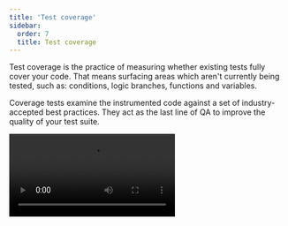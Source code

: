 ```yaml
---
title: 'Test coverage'
sidebar:
  order: 7
  title: Test coverage
---
```


Test coverage is the practice of measuring whether existing tests fully cover your code. That means surfacing areas which aren't currently being tested, such as: conditions, logic branches, functions and variables.

Coverage tests examine the instrumented code against a set of industry-accepted best practices. They act as the last line of QA to improve the quality of your test suite.

<Video src="../_assets/writing-tests/component-test-coverage-whitebg.mp4" />

<If renderer={['react', 'vue', 'svelte']}>

## With Storybook Test

When you run component tests with the [Test addon](./test-addon.mdx), which is powered by [Vitest](https://vitest.dev), it can generate a coverage report. The result is summarized in the testing module, showing the percentage of statements covered by your tested stories.

![Screenshot of test module, expanded, showing coverage result](../_assets/writing-tests/addon-test-module-coverage-summary.png)

### Set up

Coverage is included in the Test addon and, when enabled, will be calculated when running component tests for your project. To enable coverage, press the edit button (pencil icon) in the testing module and toggle coverage on:

![Screenshot of test module, expanded, showing coverage toggle](../_assets/writing-tests/addon-test-module-edit-coverage.png)

Before coverage can be calculated, you may need to install a support package corresponding to your [coverage provider](#coverage-provider):


{/* prettier-ignore-start */}

<CodeSnippets path="vitest-plugin-install-coverage-support-packages.md" />

{/* prettier-ignore-end */}

Additionally (until Vitest 3.0.0 is released), the generated coverage report will include the stories files themselves and output from your built Storybook application. This is misleading and they should be excluded. To do this, you can add the following to your Vitest config:

```ts title="vitest.config.ts"
import { coverageConfigDefaults, defineConfig } from 'vitest/config';

export default defineConfig({
  // ...
  test: {
    coverage: {
      // 👇 Add this
      exclude: [
         ...coverageConfigDefaults.exclude,
         '**/.storybook/**',
         // 👇 This pattern must align with the `stories` property of your `.storybook/main.ts` config
         '**/*.stories.*',
         // 👇 This pattern must align with the output directory of `storybook build`
         '**/storybook-static/**',
       ], 
    }
  }
})
```

### Usage

Because coverage is built into the Test addon, you can use it everywhere you run your tests.

#### Storybook UI

When you enable coverage in the Storybook UI, the coverage report will be generated and summarized in the testing module after you run your tests. You can see the percentage of statements covered by your tested stories, as well as whether the coverage meets the [watermarks](#watermarks).

Additionally, the full coverage report will be served at the `/coverage/index.html` route of your running Storybook.

<Callout variant="info" icon="⚠️">

It's important to understand that the coverage reported in the Storybook UI has three important limitations:

1. Coverage is calculated using the stories you've written, not the entire codebase. In other words, it will not include any other Vitest tests.
2. Coverage can only be calculated for all stories in your project, not for an individual story or a group of stories.
3. Coverage is not calculated while watch mode is activated. When coverage is enabled, enabling watch mode will disable coverage.

</Callout>

#### CLI

Like the rest of Storybook Test, coverage is built on top of Vitest. Which means you can generate a coverage report using the [Vitest CLI](https://vitest.dev/guide/cli.html).

Assuming you run your tests with a package script like this:

```json title="package.json"
{
  "scripts": {
    "test-storybook": "vitest --project=storybook"
  }
}
```

Then you can generate a coverage report with:

{/* prettier-ignore-start */}

<CodeSnippets path="vitest-plugin-run-with-coverage.md" />

{/* prettier-ignore-end */}

The coverage report will be saved to the [configured coverage reports directory](https://vitest.dev/config/#coverage-reportsdirectory) (`./coverage`, by default) in your project.

<Callout variant="info">

The above command will only calculate coverage for the stories you've written, not the entire codebase.

Because coverage is most accurate when accounting for all tests in your project, you can also run coverage for all tests in your project with:

```sh
npx vitest --coverage
```

</Callout>

#### Editor extension

Coverage is also available through Vitest's [IDE integrations](https://vitest.dev/guide/ide.html). You can calculate and display coverage results directly in your editor.

![Screenshot of test coverage in VSCode](../_assets/writing-tests/vitest-plugin-vscode-coverage.png)

<Callout variant="info">

Note that this coverage will include _all_ tests in your project, not just the stories you've written.

</Callout>

#### CI

To generate coverage reports in your CI pipeline, you can use the [CLI](#cli).

For example, here's a simplified GitHub Actions workflow that runs your tests and generates a coverage report:

```yaml title=".github/workflows/test-storybook.yml"
name: Storybook Tests
on: push
jobs:
  test:
    steps:
      - uses: actions/checkout@v4
      - uses: actions/setup-node@v4
        with:
          node-version: '20.x'
      - name: Install dependencies
        run: yarn
      - name: Run Storybook tests
        run: yarn test-storybook --coverage
```

For more on testing in CI, see the [Test addon docs](./test-addon.mdx#ci).

### Configuration

#### Coverage provider

You can choose which provider, [v8](https://v8.dev/blog/javascript-code-coverage) (default) or [Istanbul](https://istanbul.js.org/), to use for coverage calculation by setting the `coverage.provider` option in your Vitest config:

```ts title="vitest.config.ts"
import { defineConfig } from 'vitest/config';

export default defineConfig({
  // ...
  test: {
    // ...
    coverage: {
      // ...
      provider: 'istanbul', // 'v8' is the default
    },
  },
});
```

#### Watermarks

Both coverage providers support [watermarks](https://vitest.dev/config/#coverage-watermarks), which are threshold values for coverage. The low watermark is the minimum coverage required to pass the test, and the high watermark is the minimum coverage required to be considered good. A coverage percentage between the low and high watermarks will be considered acceptable but not ideal.

In the testing module, the coverage summary will show the percentage of statements covered by your tested stories, as well as whether the coverage meets the watermarks. Below the low watermark, the icon will be red, between the low and high watermarks, it will be orange, and above the high watermark, it will be green.

![Screenshot of test module, expanded, showing coverage result](../_assets/writing-tests/addon-test-module-coverage-summary.png)

To configure the watermarks, you can adjust the Vitest config:

```ts title="vitest.config.ts"
import { defineConfig } from 'vitest/config';

export default defineConfig({
  // ...
  test: {
    // ...
    coverage: {
      // ...
      watermarks: {
        // These are the default values
        statements: [50, 80],
      },
    },
  },
});
```

#### Additional configuration

You can find more configuration options for coverage in the [Vitest documentation](https://vitest.dev/config/#coverage).

When calculating coverage in the Storybook UI, the following options are always ignored:

- `enabled`
- `clean`
- `cleanOnRerun`
- `reportOnFailure`
- `reporter`
- `reportsDirectory`

</If>

## With the coverage addon

<YouTubeCallout id="wEa6W8uUGSA" title="These tests use NO CODE | component testing in Storybook" />

Storybook also provides a [coverage addon](https://storybook.js.org/addons/@storybook/addon-coverage). It is powered by [Istanbul](https://istanbul.js.org/), which allows out-of-the-box code instrumentation for the most commonly used frameworks and builders in the JavaScript ecosystem.

### Set up

Engineered to work alongside modern testing tools (e.g., [Playwright](https://playwright.dev/)), the coverage addon automatically instruments your code and generates code coverage data. For an optimal experience, we recommend using the [test runner](./test-runner.mdx) alongside the coverage addon to run your tests.

Run the following command to install the addon.

{/* prettier-ignore-start */}

<CodeSnippets path="storybook-coverage-addon-install.md" />

<Callout variant="info">

The CLI's [`add`](../api/cli-options.mdx#add) command automates the addon's installation and setup. To install it manually, see our [documentation](../addons/install-addons.mdx#manual-installation) on how to install addons.

</Callout>

Start your Storybook with:

{/* prettier-ignore-start */}

<CodeSnippets path="storybook-run-dev.md" />

{/* prettier-ignore-end */}

Finally, open a new terminal window and run the test-runner with:

{/* prettier-ignore-start */}

<CodeSnippets path="test-runner-coverage.md" />

{/* prettier-ignore-end */}

![Coverage test output](../_assets/writing-tests/test-runner-coverage-result.png)

### Configure

By default, the [`@storybook/addon-coverage`](https://storybook.js.org/addons/@storybook/addon-coverage) offers zero-config support for Storybook and instruments your code via [`istanbul-lib-instrument`](https://www.npmjs.com/package/istanbul-lib-instrument) for [Webpack](https://webpack.js.org/), or [`vite-plugin-istanbul`](https://github.com/iFaxity/vite-plugin-istanbul) for [Vite](https://vitejs.dev/). However, you can extend your Storybook configuration file (i.e., `.storybook/main.js|ts`) and provide additional options to the addon. Listed below are the available options divided by builder and examples of how to use them.

{/* prettier-ignore-start */}

<CodeSnippets path="storybook-coverage-addon-config-options.md" />

{/* prettier-ignore-end */}

<details>
<summary>Vite options</summary>

| Options           | Description                                                                                                                                                                                                                                        | Type                        |
| ---------------------- | -------------------------------------------------------------------------------------------------------------------------------------------------------------------------------------------------------------------------------------------------- | --------------------------- |
| `checkProd`            | Configures the plugin to skip instrumentation in production environments<br />`options: { istanbul: { checkProd: true,}}`                                                                                                                           | `boolean`                   |
| `cwd`                  | Configures the working directory for the coverage tests.<br />Defaults to `process.cwd()`<br />`options: { istanbul: { cwd: process.cwd(),}}`                                                                                                        | `string`                    |
| `cypress`              | Replaces the `VITE_COVERAGE` environment variable with `CYPRESS_COVERAGE`.<br />Requires Cypress's [code coverage](https://docs.cypress.io/guides/tooling/code-coverage)<br />`options: { istanbul: { cypress: true,}}`                              | `boolean`                   |
| `exclude`              | Overrides the [default exclude list](https://github.com/storybookjs/addon-coverage/blob/main/src/constants.ts) with the provided list of files or directories to exclude from coverage<br />`options: { istanbul: { exclude: ['**/stories/**'],}}`  | `Array<String>` or `string` |
| `extension`            | Extends the [default extension list](https://github.com/storybookjs/addon-coverage/blob/main/src/constants.ts) with the provided list of file extensions to include in coverage<br />`options: { istanbul: { extension: ['.js', '.cjs', '.mjs'],}}` | `Array<String>` or `string` |
| `forceBuildInstrument` | Configures the plugin to add instrumentation in build mode <br />`options: { istanbul: { forceBuildInstrument: true,}}`                                                                                                                             | `boolean`                   |
| `include`              | Select the files to collect coverage<br />`options: { istanbul: { include: ['**/stories/**'],}}`                                                                                                                                                    | `Array<String>` or `string` |
| `nycrcPath`            | Defines the relative path for the existing nyc [configuration file](https://github.com/istanbuljs/nyc?tab=readme-ov-file#configuration-files)<br />`options: { istanbul: { nycrcPath: '../nyc.config.js',}}`                                        | `string`                    |
| `requireEnv`           | Overrides the `VITE_COVERAGE` environment variable's value by granting access to the `env` variables<br />`options: { istanbul: { requireEnv: true,}}`                                                                                              | `boolean`                   |

</details>

<details>
<summary>Webpack 5 options</summary>

| Options      | Description                                                                                                                                                                                                                                        | Type                        |
| ---------------------- | -------------------------------------------------------------------------------------------------------------------------------------------------------------------------------------------------------------------------------------------------- | --------------------------- |
| `autoWrap`             | Provides support for top-level return statements by wrapping the program code in a function<br />`options: { istanbul: { autoWrap: true,}}`                                                                                                         | `boolean`                   |
| `compact`              | Condenses the output of the instrumented code. Useful for debugging<br />`options: { istanbul: { compact: false,}}`                                                                                                                                 | `boolean`                   |
| `coverageVariable`     | Defines the global variable name that Istanbul will use to store coverage results<br />`options: { istanbul: { coverageVariable: '__coverage__',}}`                                                                                                 | `string`                    |
| `cwd`                  | Configures the working directory for the coverage tests.<br />Defaults to `process.cwd()`<br />`options: { istanbul: { cwd: process.cwd(),}}`                                                                                                        | `string`                    |
| `debug`                | Enables the debug mode for additional logging information during the instrumentation process<br />`options: { istanbul: { debug: true,}}`                                                                                                           | `boolean`                   |
| `esModules`            | Enables support for ES Module syntax<br />`options: { istanbul: { esModules: true,}}`                                                                                                                                                               | `boolean`                   |
| `exclude`              | Overrides the [default exclude list](https://github.com/storybookjs/addon-coverage/blob/main/src/constants.ts) with the provided list of files or directories to exclude from coverage<br />`options: { istanbul: { exclude: ['**/stories/**'],}}`  | `Array<String>` or `string` |
| `extension`            | Extends the [default extension list](https://github.com/storybookjs/addon-coverage/blob/main/src/constants.ts) with the provided list of file extensions to include in coverage<br />`options: { istanbul: { extension: ['.js', '.cjs', '.mjs'],}}` | `Array<String>` or `string` |
| `include`              | Select the files to collect coverage<br />`options: { istanbul: { include: ['**/stories/**'],}}`                                                                                                                                                    | `Array<String>` or `string` |
| `nycrcPath`            | Defines the relative path for the existing nyc [configuration file](https://github.com/istanbuljs/nyc?tab=readme-ov-file#configuration-files)<br />`options: { istanbul: { nycrcPath: '../nyc.config.js',}}`                                        | `string`                    |
| `preserveComments`     | Includes comments in the instrumented code<br />`options: { istanbul: { preserveComments: true,}}`                                                                                                                                                  | `boolean`                   |
| `produceSourceMap`     | Configures Instanbul to generate a source map for the instrumented code<br />`options: { istanbul: { produceSourceMap: true,}}`                                                                                                                     | `boolean`                   |
| `sourceMapUrlCallback` | Defines a callback function invoked with the filename and the source map URL when a source map is generated<br />`options: { istanbul: { sourceMapUrlCallback: (filename, url) => {},}}`                                                            | `function`                  |

</details>

### What about other coverage reporting tools?

Out of the box, code coverage tests work seamlessly with Storybook's test-runner and the [`@storybook/addon-coverage`](https://storybook.js.org/addons/@storybook/addon-coverage). However, that doesn't mean you can't use additional reporting tools (e.g., [Codecov](https://about.codecov.io/)). For instance, if you're working with [LCOV](https://wiki.documentfoundation.org/Development/Lcov), you can use the generated output (in `coverage/storybook/coverage-storybook.json`) and create your own report with:

{/* prettier-ignore-start */}

<CodeSnippets path="storybook-coverage-report-lcov.md" />

{/* prettier-ignore-end */}

***

### Troubleshooting

#### Run test coverage in other frameworks

If you intend on running coverage tests in frameworks with special files like Vue 3 or Svelte, you'll need to adjust your configuration and enable the required file extensions. For example, if you're using Vue, you'll need to add the following to your nyc configuration file (i.e., `.nycrc.json` or `nyc.config.js`):

{/* prettier-ignore-start */}

<CodeSnippets path="storybook-coverage-report-vue.md" />

{/* prettier-ignore-end */}

#### The coverage addon doesn't support optimized builds

If you generated a production build optimized for performance with the [`--test`](../sharing/publish-storybook.mdx#customizing-the-build-for-performance) flag, and you're using the coverage addon to run tests against your Storybook, you may run into a situation where the coverage addon doesn't instrument your code. This is due to how the flag works, as it removes addons that have an impact on performance (e.g., [`Docs`](../writing-docs/index.mdx), [coverage addon](https://storybook.js.org/addons/@storybook/addon-coverage)). To resolve this issue, you'll need to adjust your Storybook configuration file (i.e., `.storybook/main.js|ts`) and include the [`disabledAddons`](../api/main-config/main-config-build.mdx#testdisabledaddons) option to allow the addon to run tests at the expense of a slower build.

{/* prettier-ignore-start */}

<CodeSnippets path="storybook-coverage-addon-optimized-config.md" />

{/* prettier-ignore-end */}

#### The coverage addon doesn't support instrumented code

As the [coverage addon](https://storybook.js.org/addons/@storybook/addon-coverage) is based on Webpack5 loaders and Vite plugins for code instrumentation, frameworks that don't rely upon these libraries (e.g., Angular configured with Webpack), will require additional configuration to enable code instrumentation. In that case, you can refer to the following [repository](https://github.com/yannbf/storybook-coverage-recipes) for more information.

**Learn about other UI tests**

* [Component tests](./component-testing.mdx) for user behavior simulation
* [Visual tests](./visual-testing.mdx) for appearance
* [Accessibility tests](./accessibility-testing.mdx) for accessibility
* [Snapshot tests](./snapshot-testing/snapshot-testing.mdx) for rendering errors and warnings
* [Test runner](./test-runner.mdx) to automate test execution
* Test coverage for measuring code coverage
* [End-to-end tests](./import-stories-in-tests/stories-in-end-to-end-tests.mdx) for simulating real user scenarios
* [Unit tests](./import-stories-in-tests/stories-in-unit-tests.mdx) for functionality